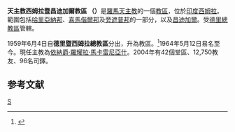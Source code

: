 {{Infobox Roman Catholic diocese
|Roman Catholic Diocese of = 天主教西姆拉暨昌迪加爾教區
|Latin name of diocese = Dioecesis Simlensis et Chandigarhensis
|image = 
|caption = 
|location = [[印度|印度]]
|territory = [[哈里亞納邦|哈里亞納邦]]、[[喜馬偕爾邦|喜馬偕爾邦]]及<br>[[旁遮普邦|旁遮普邦]]的一部分，以及<br>[[昌迪加爾|昌迪加爾]]
|population = 12,750
|rite = [[罗马礼|罗马礼]]
|patron = 
|province = [[天主教德里總教區|德里]]
|established = 1959年
|cathedral = 聖彌額爾及聖若瑟座堂
|co-cathedral = 基督君王副座堂
|leadership = 主教
|website = 
|pope = 
|metropolitan = 
|ordinary = [[依納爵·羅耀拉‧馬卡雷尼亞什|依納爵·羅耀拉‧馬卡雷尼亞什]]
|coadjutor archbishop =
|coadjutor bishop =
|auxiliary =
|emeritus =
}}
'''天主教西姆拉暨昌迪加爾教區 （{{lang-la|Dioecesis Simlensis et Chandigarhensis}}）'''是[[羅馬天主教|羅馬天主教]]的一個[[教區|教區]]，位於[[印度|印度]][[西姆拉|西姆拉]]。範圍包括[[哈里亞納邦|哈里亞納邦]]、[[喜馬偕爾邦|喜馬偕爾邦]]及[[旁遮普邦|旁遮普邦]]的一部分，以及[[昌迪加爾|昌迪加爾]]。受[[天主教德里總教區|德里總教區]]管轄。

1959年6月4日自'''德里暨西姆拉總教區'''分出，升為教區。<ref name="dio">{{cite journal
|journal=[[宗座公報|宗座公報]]
|publisher=梵蒂岡出版社
|date=1959年
|volume=51
|title=Indicae genti
|page=884
|url=http://www.vatican.va/archive/aas/documents/AAS%2051%20%5B1959%5D%20-%20ocr.pdf
|access-date=2012-03-22
|archive-date=2013-03-03
|archive-url=https://web.archive.org/web/20130303052712/http://www.vatican.va/archive/aas/documents/AAS%2051%20%5B1959%5D%20-%20ocr.pdf
|dead-url=no
}}</ref>1964年5月12日易名至今。現任主教為[[依納爵·羅耀拉‧馬卡雷尼亞什|依納爵·羅耀拉‧馬卡雷尼亞什]]。2004年有42個堂區、12,750教友、96名司鐸。

==参考文献==
<div class="references-small">
<references></references>
</div>

{{印度天主教拉丁禮教區}}
[[Category:印度天主教教區|S]]